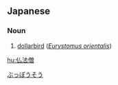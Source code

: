 ==Japanese==
{{ja-kanjitab|仏|法|僧}}

===Noun===
{{ja-noun|ぶっぽうそう|ブッポウソウ}}

# [[dollarbird]] (''[[Eurystomus orientalis]]'')

[[Category:ja:Birds|ぶっぽうそう]]

[[hu:仏法僧]]